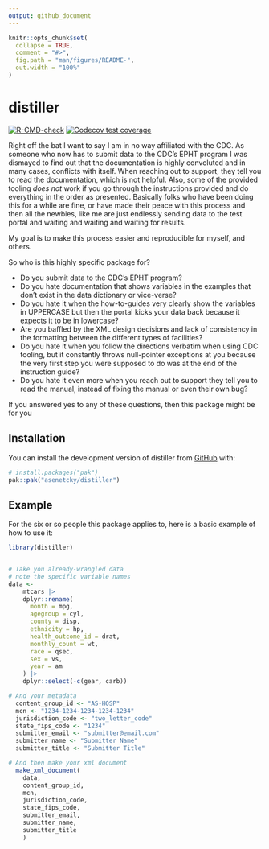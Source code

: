 ```yaml
---
output: github_document
---
```


<!-- README.md is generated from README.Rmd. Please edit that file -->

```r
knitr::opts_chunk$set(
  collapse = TRUE,
  comment = "#>",
  fig.path = "man/figures/README-",
  out.width = "100%"
)
```

# distiller

<!-- badges: start -->
[![R-CMD-check](https://github.com/asenetcky/distiller/actions/workflows/R-CMD-check.yaml/badge.svg)](https://github.com/asenetcky/distiller/actions/workflows/R-CMD-check.yaml)
[![Codecov test coverage](https://codecov.io/gh/asenetcky/distiller/graph/badge.svg)](https://app.codecov.io/gh/asenetcky/distiller)
<!-- badges: end -->

Right off the bat I want to say I am in no way affiliated with the
CDC. As someone who now has to submit data to the CDC's EPHT program I was
dismayed to find out that the documentation is highly convoluted and in many
cases, conflicts with itself.  When reaching out to support, they tell you
to read the documentation, which is not helpful.  Also, some of the provided
tooling _does not_ work if you go through the instructions provided and do
everything in the order as presented.  Basically folks who have been doing
this for a while are fine, or have made their peace with this process and then
all the newbies, like me are just endlessly sending data to the test portal
and waiting and waiting and waiting for results. 

My goal is to make this process easier and reproducible for myself, and others.

So who is this highly specific package for?

  *  Do you submit data to the CDC's EPHT program?
  *  Do you hate documentation that shows variables in the examples that don't 
  exist in the data dictionary or vice-verse?
  *  Do you hate it when the how-to-guides very clearly show the variables 
  in UPPERCASE but then the portal kicks your data back because it expects it
  to be in lowercase?
  *  Are you baffled by the XML design decisions and lack of consistency in the
  formatting between the different types of facilities?
  *  Do you hate it when you follow the directions verbatim when using CDC
  tooling, but it constantly throws null-pointer exceptions at you because
  the very first step you were supposed to do was at the end of the instruction
  guide?  
  *  Do you hate it even more when you reach out to support they tell you to 
  read the manual, instead of fixing the manual or even their own bug?
  
  If you answered yes to any of these questions, then this package might be for you
  

## Installation

You can install the development version of distiller from [GitHub](https://github.com/) with:

``` r
# install.packages("pak")
pak::pak("asenetcky/distiller")
```

## Example

For the six or so people this package applies to, here is a basic example of how to use it:

```r
library(distiller)


# Take you already-wrangled data
# note the specific variable names
data <-
    mtcars |>
    dplyr::rename(
      month = mpg,
      agegroup = cyl,
      county = disp,
      ethnicity = hp,
      health_outcome_id = drat,
      monthly_count = wt,
      race = qsec,
      sex = vs,
      year = am
    ) |>
    dplyr::select(-c(gear, carb))

# And your metadata
  content_group_id <- "AS-HOSP"
  mcn <- "1234-1234-1234-1234-1234"
  jurisdiction_code <- "two_letter_code"
  state_fips_code <- "1234"
  submitter_email <- "submitter@email.com"
  submitter_name <- "Submitter Name"
  submitter_title <- "Submitter Title"

# And then make your xml document
  make_xml_document(
    data,
    content_group_id,
    mcn,
    jurisdiction_code,
    state_fips_code,
    submitter_email,
    submitter_name,
    submitter_title
    )
```
